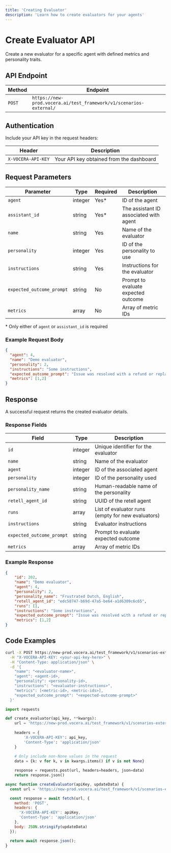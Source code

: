 ```yaml
---
title: 'Creating Evaluator'
description: 'Learn how to create evaluators for your agents'
---
```


# Create Evaluator API

Create a new evaluator for a specific agent with defined metrics and personality traits.

## API Endpoint

| Method | Endpoint |
|--------|----------|
| `POST` | `https://new-prod.vocera.ai/test_framework/v1/scenarios-external/` |

## Authentication

Include your API key in the request headers:

| Header | Description |
|--------|-------------|
| `X-VOCERA-API-KEY` | Your API key obtained from the dashboard |

## Request Parameters

| Parameter | Type | Required | Description |
|-----------|------|----------|-------------|
| `agent` | integer | Yes* | ID of the agent |
| `assistant_id` | string | Yes* | The assistant ID associated with agent |
| `name` | string | Yes | Name of the evaluator |
| `personality` | integer | Yes | ID of the personality to use |
| `instructions` | string | Yes | Instructions for the evaluator |
| `expected_outcome_prompt` | string | No | Prompt to evaluate expected outcome |
| `metrics` | array | No | Array of metric IDs |

\* Only either of `agent` or `assistant_id` is required


### Example Request Body

```json
{
  "agent": 4,
  "name": "Demo evaluator",
  "personality": 2,
  "instructions": "Some instructions",
  "expected_outcome_prompt": "Issue was resolved with a refund or replacement",
  "metrics": [1,2]
}
```

## Response

A successful request returns the created evaluator details.

### Response Fields

| Field | Type | Description |
|-------|------|-------------|
| `id` | integer | Unique identifier for the evaluator |
| `name` | string | Name of the evaluator |
| `agent` | integer | ID of the associated agent |
| `personality` | integer | ID of the personality used |
| `personality_name` | string | Human-readable name of the personality |
| `retell_agent_id` | string | UUID of the retell agent |
| `runs` | array | List of evaluator runs (empty for new evaluators) |
| `instructions` | string | Evaluator instructions |
| `expected_outcome_prompt` | string | Prompt to evaluate expected outcome |
| `metrics` | array | Array of metric IDs |

### Example Response

```json
{
    "id": 202,
    "name": "Demo evaluator",
    "agent": 4,
    "personality": 2,
    "personality_name": "Frustrated Dutch, English",
    "retell_agent_id": "edc58747-b69d-47a5-be64-a1d6309c6c65",
    "runs": [],
    "instructions": "Some instructions",
    "expected_outcome_prompt": "Issue was resolved with a refund or replacement",
    "metrics": [1,2]
}
```

## Code Examples

<CodeGroup>

```bash Curl
curl -X POST https://new-prod.vocera.ai/test_framework/v1/scenarios-external/ \
  -H "X-VOCERA-API-KEY: <your-api-key-here>" \
  -H "Content-Type: application/json" \
  -d '{
    "name": "<evaluator-name>",
    "agent": <agent-id>,
    "personality": <personality-id>,
    "instructions": "<evaluator-instructions>",
    "metrics": [<metric-id>, <metric-ids>],
    "expected_outcome_prompt": "<expected-outcome-prompt>"
  }'
```

```python Python
import requests

def create_evaluator(api_key, **kwargs):
    url = 'https://new-prod.vocera.ai/test_framework/v1/scenarios-external/'
    
    headers = {
        'X-VOCERA-API-KEY': api_key,
        'Content-Type': 'application/json'
    }
    
    # Only include non-None values in the request
    data = {k: v for k, v in kwargs.items() if v is not None}

    response = requests.post(url, headers=headers, json=data)
    return response.json()
```

```javascript JavaScript
async function createEvaluator(apiKey, updateData) {
  const url = 'https://new-prod.vocera.ai/test_framework/v1/scenarios-external/';

  const response = await fetch(url, {
    method: 'POST',
    headers: {
      'X-VOCERA-API-KEY': apiKey,
      'Content-Type': 'application/json'
    },
    body: JSON.stringify(updateData)
  });

  return await response.json();
}
```

</CodeGroup>
